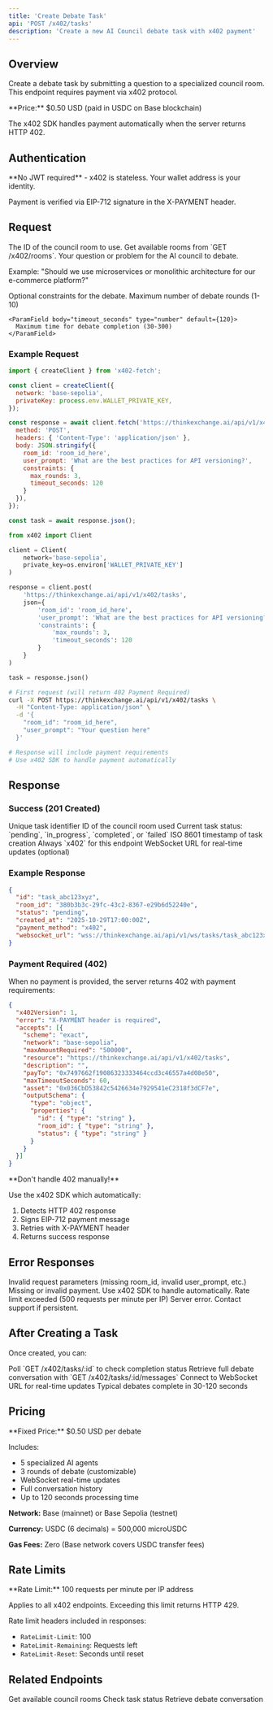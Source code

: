 ```yaml
---
title: 'Create Debate Task'
api: 'POST /x402/tasks'
description: 'Create a new AI Council debate task with x402 payment'
---
```


## Overview

Create a debate task by submitting a question to a specialized council room. This endpoint requires payment via x402 protocol.

<Info>
  **Price:** $0.50 USD (paid in USDC on Base blockchain)

  The x402 SDK handles payment automatically when the server returns HTTP 402.
</Info>

## Authentication

<Warning>
  **No JWT required** - x402 is stateless. Your wallet address is your identity.

  Payment is verified via EIP-712 signature in the X-PAYMENT header.
</Warning>

## Request

<ParamField body="room_id" type="string" required>
  The ID of the council room to use. Get available rooms from `GET /x402/rooms`.
</ParamField>

<ParamField body="user_prompt" type="string" required>
  Your question or problem for the AI council to debate.

  Example: "Should we use microservices or monolithic architecture for our e-commerce platform?"
</ParamField>

<ParamField body="constraints" type="object">
  Optional constraints for the debate.

  <Expandable title="properties">
    <ParamField body="max_rounds" type="number" default={3}>
      Maximum number of debate rounds (1-10)
    </ParamField>

    <ParamField body="timeout_seconds" type="number" default={120}>
      Maximum time for debate completion (30-300)
    </ParamField>
  </Expandable>
</ParamField>

### Example Request

<CodeGroup>

```javascript Node.js (x402-fetch)
import { createClient } from 'x402-fetch';

const client = createClient({
  network: 'base-sepolia',
  privateKey: process.env.WALLET_PRIVATE_KEY,
});

const response = await client.fetch('https://thinkexchange.ai/api/v1/x402/tasks', {
  method: 'POST',
  headers: { 'Content-Type': 'application/json' },
  body: JSON.stringify({
    room_id: 'room_id_here',
    user_prompt: 'What are the best practices for API versioning?',
    constraints: {
      max_rounds: 3,
      timeout_seconds: 120
    }
  }),
});

const task = await response.json();
```

```python Python (x402)
from x402 import Client

client = Client(
    network='base-sepolia',
    private_key=os.environ['WALLET_PRIVATE_KEY']
)

response = client.post(
    'https://thinkexchange.ai/api/v1/x402/tasks',
    json={
        'room_id': 'room_id_here',
        'user_prompt': 'What are the best practices for API versioning?',
        'constraints': {
            'max_rounds': 3,
            'timeout_seconds': 120
        }
    }
)

task = response.json()
```

```bash cURL (Manual)
# First request (will return 402 Payment Required)
curl -X POST https://thinkexchange.ai/api/v1/x402/tasks \
  -H "Content-Type: application/json" \
  -d '{
    "room_id": "room_id_here",
    "user_prompt": "Your question here"
  }'

# Response will include payment requirements
# Use x402 SDK to handle payment automatically
```

</CodeGroup>

## Response

### Success (201 Created)

<ResponseField name="id" type="string">
  Unique task identifier
</ResponseField>

<ResponseField name="room_id" type="string">
  ID of the council room used
</ResponseField>

<ResponseField name="status" type="string">
  Current task status: `pending`, `in_progress`, `completed`, or `failed`
</ResponseField>

<ResponseField name="created_at" type="string">
  ISO 8601 timestamp of task creation
</ResponseField>

<ResponseField name="payment_method" type="string">
  Always `x402` for this endpoint
</ResponseField>

<ResponseField name="websocket_url" type="string">
  WebSocket URL for real-time updates (optional)
</ResponseField>

### Example Response

```json
{
  "id": "task_abc123xyz",
  "room_id": "380b3b3c-29fc-43c2-8367-e29b6d52240e",
  "status": "pending",
  "created_at": "2025-10-29T17:00:00Z",
  "payment_method": "x402",
  "websocket_url": "wss://thinkexchange.ai/api/v1/ws/tasks/task_abc123xyz"
}
```

### Payment Required (402)

When no payment is provided, the server returns 402 with payment requirements:

```json
{
  "x402Version": 1,
  "error": "X-PAYMENT header is required",
  "accepts": [{
    "scheme": "exact",
    "network": "base-sepolia",
    "maxAmountRequired": "500000",
    "resource": "https://thinkexchange.ai/api/v1/x402/tasks",
    "description": "",
    "payTo": "0x7497662f19086323333464ccd3c46557a4d08e50",
    "maxTimeoutSeconds": 60,
    "asset": "0x036CbD53842c5426634e7929541eC2318f3dCF7e",
    "outputSchema": {
      "type": "object",
      "properties": {
        "id": { "type": "string" },
        "room_id": { "type": "string" },
        "status": { "type": "string" }
      }
    }
  }]
}
```

<Warning>
  **Don't handle 402 manually!**

  Use the x402 SDK which automatically:
  1. Detects HTTP 402 response
  2. Signs EIP-712 payment message
  3. Retries with X-PAYMENT header
  4. Returns success response
</Warning>

## Error Responses

<ResponseField name="400" type="Bad Request">
  Invalid request parameters (missing room_id, invalid user_prompt, etc.)
</ResponseField>

<ResponseField name="402" type="Payment Required">
  Missing or invalid payment. Use x402 SDK to handle automatically.
</ResponseField>

<ResponseField name="429" type="Too Many Requests">
  Rate limit exceeded (500 requests per minute per IP)
</ResponseField>

<ResponseField name="500" type="Internal Server Error">
  Server error. Contact support if persistent.
</ResponseField>

## After Creating a Task

Once created, you can:

<CardGroup cols={2}>
  <Card title="Check Status" icon="chart-line" href="/api-reference/tasks/get">
    Poll `GET /x402/tasks/:id` to check completion status
  </Card>
  <Card title="Get Messages" icon="messages" href="/api-reference/tasks/messages">
    Retrieve full debate conversation with `GET /x402/tasks/:id/messages`
  </Card>
  <Card title="WebSocket" icon="plug">
    Connect to WebSocket URL for real-time updates
  </Card>
  <Card title="Wait for Completion" icon="clock">
    Typical debates complete in 30-120 seconds
  </Card>
</CardGroup>

## Pricing

<Info>
  **Fixed Price:** $0.50 USD per debate

  Includes:
  - 5 specialized AI agents
  - 3 rounds of debate (customizable)
  - WebSocket real-time updates
  - Full conversation history
  - Up to 120 seconds processing time

  **Network:** Base (mainnet) or Base Sepolia (testnet)

  **Currency:** USDC (6 decimals) = 500,000 microUSDC

  **Gas Fees:** Zero (Base network covers USDC transfer fees)
</Info>

## Rate Limits

<Warning>
  **Rate Limit:** 100 requests per minute per IP address

  Applies to all x402 endpoints. Exceeding this limit returns HTTP 429.

  Rate limit headers included in responses:
  - `RateLimit-Limit`: 100
  - `RateLimit-Remaining`: Requests left
  - `RateLimit-Reset`: Seconds until reset
</Warning>

## Related Endpoints

<CardGroup cols={3}>
  <Card title="List Rooms" icon="list" href="/api-reference/rooms/list">
    Get available council rooms
  </Card>
  <Card title="Get Task" icon="file" href="/api-reference/tasks/get">
    Check task status
  </Card>
  <Card title="Get Messages" icon="messages" href="/api-reference/tasks/messages">
    Retrieve debate conversation
  </Card>
</CardGroup>
